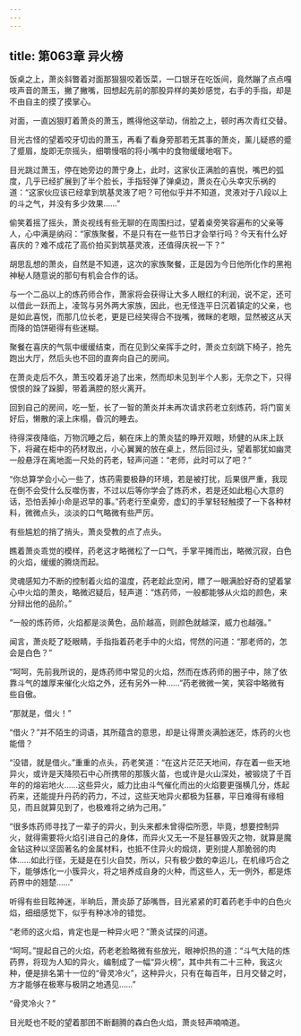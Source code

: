 ```yaml
---
---
---
```

title: 第063章 异火榜
---



饭桌之上，萧炎斜瞥着对面那狠狠咬着饭菜，一口银牙在吃饭间，竟然蹦了点点嘎吱声音的萧玉，撇了撇嘴，回想起先前的那股异样的美妙感觉，右手的手指，却是不由自主的摸了摸掌心。

对面，一直凶狠盯着萧炎的萧玉，瞧得他这举动，俏脸之上，顿时再次青红交替。

目光古怪的望着咬牙切齿的萧玉，再看了看身旁那若无其事的萧炎，薰儿疑惑的蹙了蹙眉，旋即无奈摇头，细嚼慢咽的将小嘴中的食物缓缓地咽下。

目光跳过萧玉，停在她旁边的萧宁身上，此时，这家伙正满脸的喜悦，嘴巴的弧度，几乎已经扩展到了半个脸长，手指轻弹了弹桌边，萧炎在心头幸灾乐祸的道：“这家伙应该已经拿到筑基灵液了吧？可他似乎并不知道，灵液对于八段以上的斗之气，并没有多少效果……”

偷笑着摇了摇头，萧炎视线有些无聊的在周围扫过，望着桌旁笑容遍布的父亲等人，心中满是纳闷：“家族聚餐，不是只有在一些节日才会举行吗？今天有什么好喜庆的？难不成花了高价拍买到筑基灵液，还值得庆祝一下？”

胡思乱想的萧炎，自然是不知道，这次的家族聚餐，正是因为今日他所化作的黑袍神秘人随意说的那句有机会合作的话。

与一个二品以上的炼药师合作，萧家将会获得让大多人眼红的利润，说不定，还可以借此一跃而上，凌驾与另外两大家族，因此，也无怪连平日沉着镇定的父亲，也是如此喜悦，而那几位长老，更是已经笑得合不拢嘴，微眯的老眼，显然被这从天而降的馅饼砸得有些迷糊。

聚餐在喜庆的气氛中缓缓结束，而在见到父亲挥手之时，萧炎立刻跳下椅子，抢先跑出大厅，然后头也不回的直奔向自己的房间。

在萧炎走后不久，萧玉咬着牙追了出来，然而却未见到半个人影，无奈之下，只得恨恨的跺了跺脚，带着满腔的怒火离开。

回到自己的房间，吃一堑，长了一智的萧炎并未再次请求药老立刻炼药，将门窗关好后，懒散的滚上床榻，昏沉的睡去。

待得深夜降临，万物沉睡之后，躺在床上的萧炎猛的睁开双眼，矫健的从床上跃下，将藏在柜中的药材取出，小心翼翼的放在桌上，然后回过头，望着那犹如幽灵一般悬浮在离地面一尺处的药老，轻声问道：“老师，此时可以了吧？”

“你总算学会小心一些了，炼药需要极静的环境，若是被打扰，后果很严重，我现在倒不会受什么反噬伤害，不过以后等你学会了炼药术，若是还如此粗心大意的话，恐怕丢掉小命是迟早的事。”药老行至桌旁，虚幻的手掌轻轻触摸了一下各种材料，微微点头，淡淡的口气略微有些严厉。

有些尴尬的捎了捎头，萧炎受教的点了点头。

瞧着萧炎乖觉的模样，药老这才略微松了一口气，手掌平摊而出，略微沉寂，白色的火焰，缓缓的腾烧而起。

灵魂感知力不断的控制着火焰的温度，药老趁此空闲，瞟了一眼满脸好奇的望着掌心中火焰的萧炎，略微迟疑后，轻声道：“炼药师，一般都能够从火焰的颜色，来分辩出他的品阶。”

“一般的炼药师，火焰都是淡黄色，品阶越高，则颜色就越深，威力也越强。”

闻言，萧炎眨了眨眼睛，手指指着药老手中的火焰，愕然的问道：“那老师的，怎会是白色？”

“呵呵，先前我所说的，是炼药师中常见的火焰，然而在炼药师的圈子中，除了依靠斗气的雄厚来催化火焰之外，还有另外一种……”药老微微一笑，笑容中略微有些自傲。

“那就是，借火！”

“借火？”并不陌生的词语，其所蕴含的意思，却是让得萧炎满脸迷茫，炼药的火也能借？

“没错，就是借火。”重重的点头，药老笑道：“在这片茫茫天地间，存在着一些天地异火，或许是天降陨石中心所携带的那簇火苗，也或许是火山深处，被锻烧了千百年的的熔岩地火……这些异火，威力比由斗气催化而出的火焰要更强横几分，炼起药来，还能提升丹药的药力，不过，这些天地异火都极为狂暴，平日难得有缘相见，而且就算见到了，也极难将之纳为己用。”

“很多炼药师寻找了一辈子的异火，到头来都未曾得偿所愿，毕竟，想要控制异火，就得需要将火焰引进自己的身体，而异火又无一不是狂暴毁灭之物，就算是魔金钻这种以坚固著名的金属材料，也抵不住异火的煅烧，更别提人那脆弱的肉体……如此行径，无疑是在引火自焚，所以，只有极少数的幸运儿，在机缘巧合之下，能够炼化一小簇异火，将之培养成自身的火种，而这些人，无一例外，都是炼药界中的翘楚……”

听得有些目眩神迷，半晌后，萧炎舔了舔嘴唇，目光紧紧的盯着药老手中的白色火焰，细细感觉下，似乎有种冰冷的错觉。

“老师的这火焰，肯定也是一种异火吧？”萧炎试探的问道。

“呵呵。”提起自己的火焰，药老老脸略微有些放光，眼神炽热的道：“斗气大陆的炼药界，将现为人知的异火，编制成了一幅“异火榜”，其中共有二十三种，我这火种，便是排名第十一位的“骨灵冷火”，这种异火，只有在每百年，日月交替之时，方才能够在极寒与极阴之地遇见……”

“骨灵冷火？”

目光眨也不眨的望着那团不断翻腾的森白色火焰，萧炎轻声喃喃道。